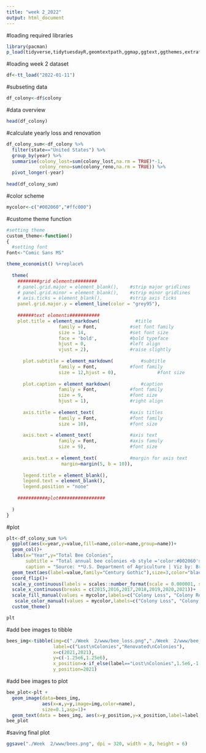 ```yaml
---
title: "week 2_2022"
output: html_document
---
```


#loading required libraries
```r
library(pacman)
p_load(tidyverse,tidytuesdayR,geomtextpath,ggmap,ggtext,ggthemes,extrafont,ggimage)

```

#loading week 2 dataset
```r
df<-tt_load("2022-01-11")
```

#subseting data
```r
df_colony<-df$colony
```

#data overview
```r
head(df_colony)
```
#calculate yearly loss and renovation
```r
df_colony_sum<-df_colony %>% 
  filter(state=="United States") %>%
  group_by(year) %>% 
  summarise(colony_lost=sum(colony_lost,na.rm = TRUE)*-1,
            colony_reno=sum(colony_reno,na.rm = TRUE)) %>%
  pivot_longer(-year)
  
head(df_colony_sum)
```

#color scheme
```r
mycolor<-c("#002060","#ffc000")
```

#custome theme function
```r
#setting theme
custom_theme<-function()
{
  #setting font
Font<-"Comic Sans MS"

theme_economist() %+replace%
  
  theme(
    ########grid elements########
    # panel.grid.major = element_blank(),    #strip major gridlines
    # panel.grid.minor = element_blank(),    #strip minor gridlines
    # axis.ticks = element_blank(),          #strip axis ticks
    panel.grid.major.y = element_line(color = "grey95"),
    
    ######text elements###########
    plot.title = element_markdown(             #title
                   family = Font,            #set font family
                   size = 14,                #set font size
                   face = 'bold',            #bold typeface
                   hjust = 0,                #left align
                   vjust = 2),               #raise slightly
      
      plot.subtitle = element_markdown(          #subtitle
                   family = Font,            #font family
                   size = 12,hjust = 0),               #font size
      
      plot.caption = element_markdown(           #caption
                   family = Font,            #font family
                   size = 9,                 #font size
                   hjust = 1),               #right align
      
      axis.title = element_text(             #axis titles
                   family = Font,            #font family
                   size = 10),               #font size
      
      axis.text = element_text(              #axis text
                   family = Font,            #axis famuly
                   size = 9),                #font size
      
      axis.text.x = element_text(            #margin for axis text
                    margin=margin(5, b = 10)),
    
      legend.title = element_blank(),
      legend.text = element_blank(),
      legend.position = "none"
    
    ###########plot#################
    
  )
}

```

#plot
```r
plt<-df_colony_sum %>%
  ggplot(aes(x=year,y=value,fill=name,color=name,group=name))+
  geom_col()+
  labs(x="Year",y="Total Bee Colonies",
       subtitle = "Total annual bee colonies <b style ='color:#002060'>lost</b> and <b style ='color:#ffc000'>renovated</b> in the United States.",
       caption = "Source: **U.S. Department of Agriculture | Viz by: Brian Mwangi**")+
  geom_text(aes(label=value,family="Century Gothic"),size=3,color="black")+
  coord_flip()+
  scale_y_continuous(labels = scales::number_format(scale = 0.000001, suffix = "m"),breaks = seq(-2e6,2e6,by=250000))+
  scale_x_continuous(breaks = c(2015,2016,2017,2018,2019,2020,2021))+
  scale_fill_manual(values = mycolor,labels=c("Colony Loss", "Colony Renovated"))+
   scale_color_manual(values = mycolor,labels=c("Colony Loss", "Colony Renovated"))+
  custom_theme()

plt
```

#add bee images to tibble
```r
bees_img<-tibble(img=c("./Week  2/www/bee_loss.png","./Week  2/www/bee_reno.png"),name=c("colony_lost","colony_reno"),
                 label=c("Lost\nColonies","Renovated\nColonies"),
                 x=c(2021,2021),
                 y=c(-1.25e6,1.25e6),
                 x_position=x-if_else(label=="Lost\nColonies",1.5e6,-1.54e6),
                 y_position=2021)
```

#add bee images to plot
```r
bee_plot<-plt +
  geom_image(data=bees_img,
             aes(x=x,y=y,image=img,color=name),
             size=0.1,asp=1)+
  geom_text(data = bees_img, aes(x=y_position,y=x_position,label=label,color=name))
bee_plot
```

#saving final plot
```r
ggsave("./Week  2/www/bees.png", dpi = 320, width = 8, height = 6)
```

